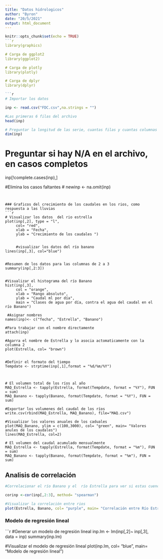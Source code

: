 ```yaml
---
title: "Datos hidrologicos"
author: "Byron"
date: "20/5/2021"
output: html_document
---
```


```r
knitr::opts_chunk$set(echo = TRUE)
```r
library(graphics)

# Carga de ggplot2
library(ggplot2)

# Carga de plotly
library(plotly)

# Carga de dplyr
library(dplyr)

```r
# Importar los datos

inp <- read.csv("FDC.csv",na.strings = "")

#Las primeras 6 filas del archivo
head(inp)
```

```r
# Preguntar la longitud de las serie, cuantas filas y cuantas columnas tiene 
dim(inp)
```
# Preguntar si hay N/A en el archivo, en casos completos

inp[!complete.cases(inp),]


#Elimina los casos faltantes 
# newinp <- na.omit(inp)
```


### Graficos del crecimiento de los caudales en los rios, como respuesta a las lluvias 
```r
# Visualizar los datos  del rio estrella
plot(inp[,2], type = "l",
     col= "red",
     xlab = "Fecha",
     ylab = "Crecimiento de los caudales ")
     
     
     #visualizar los datos del río banano
lines(inp[,3], col="blue")


#Resumen de los datos para las columnas de 2 a 3
summary(inp[,2:3])


#Visualizar el histograma del río Banano
hist(inp[,3], 
     col = "orange", 
     xlab = "Rango absoluto",
     ylab = "Caudal ml por día",
     main = "Clases de agua por día, contra el agua del caudal en el río Banano")
     
 #Asignar nombres 
names(inp)<- c("fecha", "Estrella", "Banano")

#Para trabajar con el nombre directamente 
attach(inp)

#Agarra el nombre de Estrella y lo asocia actomaticamente con la columna 2
plot(Estrella, col= "brown")


#Definir el formato del tiempo 
Tempdate <- strptime(inp[,1],format = "%d/%m/%Y")



# El volumen total de los ríos al año
MAQ_Estrella <- tapply(Estrella, format(Tempdate, format = "%Y"), FUN = sum) 
MAQ_Banano <- tapply(Banano, format(Tempdate, format = "%Y"), FUN = sum) 

#Exportar los volumenes del caudal de los ríos
write.csv(rbind(MAQ_Estrella, MAQ_Banano), file="MAQ.csv")

#Visualizar los valores anuales de los caduales 
plot(MAQ_Banano, ylim = c(100,3000), col= "green", main= "Valores anules de los caudales")
lines(MAQ_Estrella, col=2)

# El volumen del caudal acumulado mensualmente 
MAQ_Estrella <- tapply(Estrella, format(Tempdate, format = "%m"), FUN = sum) 
MAQ_Banano <- tapply(Banano, format(Tempdate, format = "%m"), FUN = sum) 
```
## Analisis de correlación
```r
#Correlacionar el río Banano y el  río Estrella para ver si estas cuencas vecinas tienen una relación climaticamente cuantificable 

corinp <-cor(inp[,2:3], method= "spearman")

#Visualizar la correlación entre rios
plot(Estrella, Banano, col= "purple", main= "Correlación entre Río Estrella y Río Banano")
```



### Modelo de regresión lineal
```r
#Generar un modelo de regresión lineal 
inp.lm <- lm(inp[,2]~ inp[,3], data = inp) 
summary(inp.lm)


#Visualizar el modelo de regresión lineal 
plot(inp.lm, col= "blue", main= "Modelo de regresión lineal")



    
     

